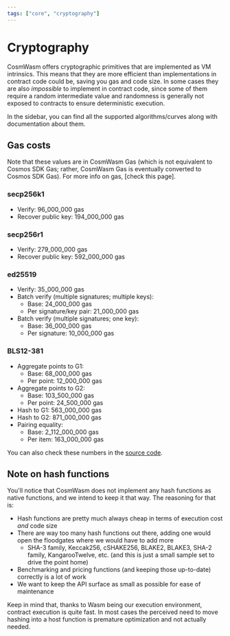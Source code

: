 ```yaml
---
tags: ["core", "cryptography"]
---
```



# Cryptography

CosmWasm offers cryptographic primitives that are implemented as VM intrinsics. This means that they
are more efficient than implementations in contract code could be, saving you gas and code size. In
some cases they are also _impossible_ to implement in contract code, since some of them require a
random intermediate value and randomness is generally not exposed to contracts to ensure
deterministic execution.

In the sidebar, you can find all the supported algorithms/curves along with documentation about
them.

## Gas costs

<Callout>
  Note that these values are in CosmWasm Gas (which is not equivalent to Cosmos SDK Gas; rather,
  CosmWasm Gas is eventually converted to Cosmos SDK Gas). For more info on gas, [check this page].
</Callout>

### secp256k1

- Verify: 96_000_000 gas
- Recover public key: 194_000_000 gas

### secp256r1

- Verify: 279_000_000 gas
- Recover public key: 592_000_000 gas

### ed25519

- Verify: 35_000_000 gas
- Batch verify (multiple signatures; multiple keys):
  - Base: 24_000_000 gas
  - Per signature/key pair: 21_000_000 gas
- Batch verify (multiple signatures; one key):
  - Base: 36_000_000 gas
  - Per signature: 10_000_000 gas

### BLS12-381

- Aggregate points to G1:
  - Base: 68_000_000 gas
  - Per point: 12_000_000 gas
- Aggregate points to G2:
  - Base: 103_500_000 gas
  - Per point: 24_500_000 gas
- Hash to G1: 563_000_000 gas
- Hash to G2: 871_000_000 gas
- Pairing equality:
  - Base: 2_112_000_000 gas
  - Per item: 163_000_000 gas

You can also check these numbers in the [source code].

## Note on hash functions

You'll notice that CosmWasm does not implement any hash functions as native functions, and we intend
to keep it that way. The reasoning for that is:

- Hash functions are pretty much always cheap in terms of execution cost _and_ code size
- There are way too many hash functions out there, adding one would open the floodgates where we
  would have to add more
  - SHA-3 family, Keccak256, cSHAKE256, BLAKE2, BLAKE3, SHA-2 family, KangarooTwelve, etc. (and this
    is just a small sample set to drive the point home)
- Benchmarking and pricing functions (and keeping those up-to-date) correctly is a lot of work
- We want to keep the API surface as small as possible for ease of maintenance

Keep in mind that, thanks to Wasm being our execution environment, contract execution is quite fast.
In most cases the perceived need to move hashing into a host function is premature optimization and
not actually needed.

[check this page]: ../architecture/gas
[source code]:
  https://github.com/CosmWasm/cosmwasm/blob/main/packages/vm/src/environment.rs#L62-L101
